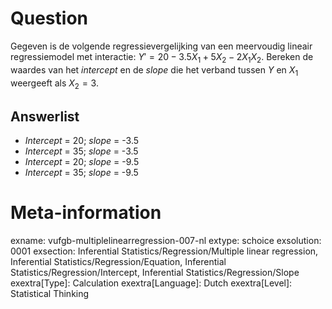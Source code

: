 Question
========
Gegeven is de volgende regressievergelijking van een meervoudig lineair regressiemodel met interactie: $Y' = 20 - 3.5 X_1 + 5 X_2 - 2 X_1 X_2$. Bereken de waardes van het *intercept* en de *slope* die het verband tussen $Y$ en $X_1$ weergeeft als $X_2 = 3$.

Answerlist
----------
* *Intercept* = 20; *slope* = -3.5
* *Intercept* = 35; *slope* = -3.5
* *Intercept* = 20; *slope* = -9.5
* *Intercept* = 35; *slope* = -9.5

Meta-information
================
exname: vufgb-multiplelinearregression-007-nl
extype: schoice
exsolution: 0001
exsection: Inferential Statistics/Regression/Multiple linear regression, Inferential Statistics/Regression/Equation, Inferential Statistics/Regression/Intercept, Inferential Statistics/Regression/Slope
exextra[Type]: Calculation
exextra[Language]: Dutch
exextra[Level]: Statistical Thinking